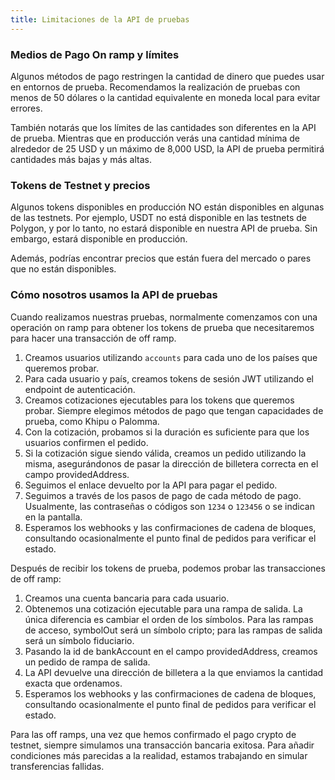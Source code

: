 ```yaml
---
title: Limitaciones de la API de pruebas
---
```


### Medios de Pago On ramp y límites

Algunos métodos de pago restringen la cantidad de dinero que puedes usar en entornos de prueba. Recomendamos la realización de pruebas con menos de 50 dólares o la cantidad equivalente en moneda local para evitar errores.

También notarás que los límites de las cantidades son diferentes en la API de prueba. Mientras que en producción verás una cantidad mínima de alrededor de 25 USD y un máximo de 8,000 USD, la API de prueba permitirá cantidades más bajas y más altas.

### Tokens de Testnet y precios

Algunos tokens disponibles en producción NO están disponibles en algunas de las testnets. Por ejemplo, USDT no está disponible en las testnets de Polygon, y por lo tanto, no estará disponible en nuestra API de prueba. Sin embargo, estará disponible en producción.

Además, podrías encontrar precios que están fuera del mercado o pares que no están disponibles.

### Cómo nosotros usamos la API de pruebas

Cuando realizamos nuestras pruebas, normalmente comenzamos con una operación on ramp para obtener los tokens de prueba que necesitaremos para hacer una transacción de off ramp.

1. Creamos usuarios utilizando `accounts` para cada uno de los países que queremos probar.
2. Para cada usuario y país, creamos tokens de sesión JWT utilizando el endpoint de autenticación.
3. Creamos cotizaciones ejecutables para los tokens que queremos probar. Siempre elegimos métodos de pago que tengan capacidades de prueba, como Khipu o Palomma.
4. Con la cotización, probamos si la duración es suficiente para que los usuarios confirmen el pedido.
5. Si la cotización sigue siendo válida, creamos un pedido utilizando la misma, asegurándonos de pasar la dirección de billetera correcta en el campo providedAddress.
6. Seguimos el enlace devuelto por la API para pagar el pedido.
7. Seguimos a través de los pasos de pago de cada método de pago. Usualmente, las contraseñas o códigos son `1234` o `123456` o se indican en la pantalla.
8. Esperamos los webhooks y las confirmaciones de cadena de bloques, consultando ocasionalmente el punto final de pedidos para verificar el estado.

Después de recibir los tokens de prueba, podemos probar las transacciones de off ramp:

1. Creamos una cuenta bancaria para cada usuario.
2. Obtenemos una cotización ejecutable para una rampa de salida. La única diferencia es cambiar el orden de los símbolos. Para las rampas de acceso, symbolOut será un símbolo cripto; para las rampas de salida será un símbolo fiduciario.
3. Pasando la id de bankAccount en el campo providedAddress, creamos un pedido de rampa de salida.
4. La API devuelve una dirección de billetera a la que enviamos la cantidad exacta que ordenamos.
5. Esperamos los webhooks y las confirmaciones de cadena de bloques, consultando ocasionalmente el punto final de pedidos para verificar el estado.

Para las off ramps, una vez que hemos confirmado el pago crypto de testnet, siempre simulamos una transacción bancaria exitosa. Para añadir condiciones más parecidas a la realidad, estamos trabajando en simular transferencias fallidas.
